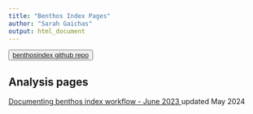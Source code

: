 ```yaml
---
title: "Benthos Index Pages"
author: "Sarah Gaichas"
output: html_document
---
```


<button>
    <a href="https://github.com/NOAA-EDAB/benthosindex"> benthosindex github repo </a>
</button>


<!-- ADD LINKS BELOW, note, using the RMD link syntax will open the presentation in the same tab, which is annoying. Use the html with the "_blank" to fix that behavior -->

## Analysis pages
 

<a href="https://noaa-edab.github.io/benthosindex/WorkflowDecisions.html" target="_blank"> Documenting benthos index workflow - June 2023 </a> updated May 2024


